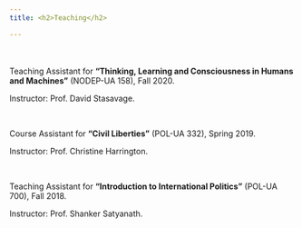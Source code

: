 ```yaml
---
title: <h2>Teaching</h2>

---
```


<br>
<br>
Teaching Assistant for **"Thinking, Learning and Consciousness in Humans and Machines"** (NODEP-UA 158), Fall 2020.

Instructor: Prof. David Stasavage.

<br>

Course Assistant for **"Civil Liberties"** (POL-UA 332), Spring 2019.

Instructor: Prof. Christine Harrington.

<br>

Teaching Assistant for **"Introduction to International Politics"** (POL-UA 700), Fall 2018.

Instructor: Prof. Shanker Satyanath.


